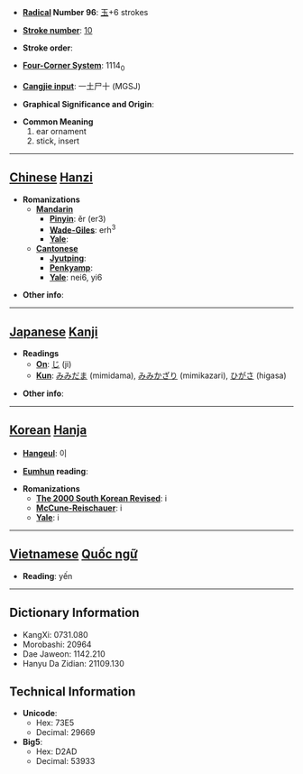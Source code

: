 * '''[[Wiktionary:Chinese radical index| Radical]] Number 96''': [[Wiktionary:Chinese radical index 玉|玉]]+6 strokes

* '''[[Wiktionary:Chinese total strokes index|Stroke number]]''': [[Wiktionary:Chinese total strokes index 10|10]]

* '''Stroke order''': 

* '''[[Wiktionary:Chinese four corner index|Four-Corner System]]''': 1114<sub>0</sub>

* '''[[Wiktionary:Chinese Cangjie index|Cangjie input]]''': 一土尸十 (MGSJ)

* '''Graphical Significance and Origin''': 

* '''Common Meaning'''
*#ear ornament
*# stick, insert


----

== [[Chinese]] [[Hanzi]] ==

* '''Romanizations'''
** '''[[Mandarin]]'''
*** '''[[Pinyin]]''': ěr (er3)
*** '''[[Wade-Giles]]''': erh<sup>3</sup>
*** '''[[Yale]]''': 
** '''[[Cantonese]]'''
*** '''[[Jyutping]]''':
*** '''[[Penkyamp]]''': 
*** '''[[Yale]]''': nei6, yi6

* '''Other info''': 

----

== [[Japanese]] [[Kanji]] ==

* '''Readings'''
** '''[[On]]''': [[じ]] (ji)
** '''[[Kun]]''': [[みみだま]] (mimidama), [[みみかざり]] (mimikazari), [[ひがさ]] (higasa)

* '''Other info''':  

----

== [[Korean]] [[Hanja]] ==

* '''[[Hangeul]]''': 이

* '''[[Eumhun]] reading''': 

* '''Romanizations'''
** '''[[The 2000 South Korean Revised Romanization|The 2000 South Korean Revised]]''': i
** '''[[McCune-Reischauer]]''': i
** '''[[Yale]]''': i


----

== [[Vietnamese]] [[Quốc ngữ]] ==

* '''Reading''': yến

----

== Dictionary Information ==

* KangXi: 0731.080
* Morobashi: 20964
* Dae Jaweon: 1142.210
* Hanyu Da Zidian: 21109.130

== Technical Information ==

* '''Unicode''':
** Hex: 73E5
** Decimal: 29669
* '''Big5''':
** Hex: D2AD
** Decimal: 53933